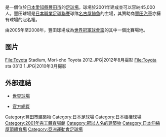 {{Infobox Stadium 
| stadium_name      = 豐田球場 |
| nickname          = Toyo-Sta（{{lang|ja|豊スタ}}）
| image             = [[File:Toyota_sta_0313_2.JPG|300px]]|
| location          = {{flagicon|Japan}} [[愛知縣|愛知縣]] [[豐田市|豐田市]]千石町7-2
| coordinates       = {{coord|35|05|04.2|N|137|10|14.2|E|type:landmark}}
| broke_ground      = 1997年
| opened            = 2001年7月21日
| renovated         = 
| expanded          = 
| closed            = 
| demolished        =
| owner             = 豐田市
| operator          = 
| surface           = 真草
| constructor       = 
| construction_cost = 
| architect         = 豊田市中央公園推進室・[[黑川紀章|黑川紀章]]建築都市設計事務所
| former_names      = 
| nicknames         = 
| tenants           = [[名古屋鯨魚|名古屋鯨魚]]
| seating_capacity  = 45,000
| dimensions        = 115 x 78 米 
}}
{{japanese|japanese=豊田スタジアム|kana=とよたスタジアム|romaji=Toyota Sutajiamu}}

{{nihongo|'''豐田球場'''|豊田スタジアム|Toyota Stadium}}是一個位於[[日本|日本]][[愛知縣|愛知縣]][[豐田市|豐田市]]的[[足球場|足球場]]。球場於2001年建成並可以容納45,000人。豐田球場是[[日本職業足球聯賽|日本職業足球聯賽]]球隊[[名古屋鯨魚|名古屋鯨魚]]的主場，其贊助商[[豐田汽車|豐田汽車]]亦擁有球場的冠名權。

由2005年至2008年，豐田球場成為[[世界冠軍球會盃|世界冠軍球會盃]]的其中一個比賽場地。

== 图片 ==
<gallery>
File:Toyota Stadium, Mori-cho Toyota 2012.JPG|2012年8月撮影
File:Toyota sta 0313 1.JPG|2010年3月撮影
</gallery>

== 外部連結 ==
* {{en icon}} [https://web.archive.org/web/20080621113854/http://www.worldstadiums.com/stadium_pictures/asia/japan/chubu/toyota_stadium.shtml 世界球場]
* {{ja icon}} [https://web.archive.org/web/20111226183926/http://www.toyota-stadium.co.jp/ 官方網頁]

[[Category:豐田市建築物|Category:豐田市建築物]]
[[Category:日本足球場|Category:日本足球場]]
[[Category:日本橄欖球場|Category:日本橄欖球場]]
[[Category:2001年完工體育場館|Category:2001年完工體育場館]]
[[Category:冠以人名的建築物|Category:冠以人名的建築物]]
[[Category:日本伸縮屋頂體育場|Category:日本伸縮屋頂體育場]]
[[Category:亞洲運動會足球場|Category:亞洲運動會足球場]]